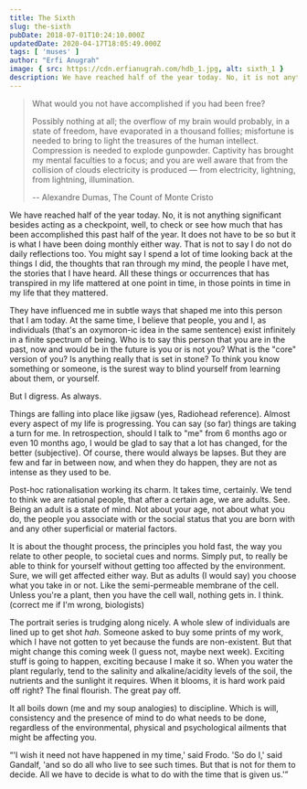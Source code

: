 ```yaml
---
title: The Sixth
slug: the-sixth
pubDate: 2018-07-01T10:24:10.000Z
updatedDate: 2020-04-17T18:05:49.000Z
tags: [ 'muses' ]
author: "Erfi Anugrah"
image: { src: https://cdn.erfianugrah.com/hdb_1.jpg, alt: sixth_1 }
description: We have reached half of the year today. No, it is not anything significant besides acting as a checkpoint, well, to check or see how much that has been accomplished this past half of the year. It does not have to be so but it is what I have been doing monthly either way. That is not to say I do not do daily reflections too. You might say I spend a lot of time looking back at the things I did, the thoughts that ran through my mind, the people I have met, the stories that I have heard. All these things or occurrences that has transpired in my life mattered at one point in time, in those points in time in my life that they mattered.
---
```


> What would you not have accomplished if you had been free?
>
> Possibly nothing at all; the overflow of my brain would probably, in a state of freedom, have evaporated in a thousand follies; misfortune is needed to bring to light the treasures of the human intellect. Compression is needed to explode gunpowder. Captivity has brought my mental faculties to a focus; and you are well aware that from the collision of clouds electricity is produced — from electricity, lightning, from lightning, illumination.
>
> -- Alexandre Dumas, The Count of Monte Cristo

We have reached half of the year today. No, it is not anything significant besides acting as a checkpoint, well, to check or see how much that has been accomplished this past half of the year. It does not have to be so but it is what I have been doing monthly either way. That is not to say I do not do daily reflections too. You might say I spend a lot of time looking back at the things I did, the thoughts that ran through my mind, the people I have met, the stories that I have heard. All these things or occurrences that has transpired in my life mattered at one point in time, in those points in time in my life that they mattered.

They have influenced me in subtle ways that shaped me into this person that I am today. At the same time, I believe that people, you and I, as individuals (that's an oxymoron-ic idea in the same sentence) exist infinitely in a finite spectrum of being. Who is to say this person that you are in the past, now and would be in the future is you or is not you? What is the "core" version of you? Is anything really that is set in stone? To think you know something or someone, is the surest way to blind yourself from learning about them, or yourself.

But I digress. As always.

Things are falling into place like jigsaw (yes, Radiohead reference). Almost every aspect of my life is progressing. You can say (so far) things are taking a turn for me. In retrospection, should I talk to "me" from 6 months ago or even 10 months ago, I would be glad to say that a lot has changed, for the better (subjective). Of course, there would always be lapses. But they are few and far in between now, and when they do happen, they are not as intense as they used to be.

Post-hoc rationalisation working its charm. It takes time, certainly. We tend to think we are rational people, that after a certain age, we are adults. See. Being an adult is a state of mind. Not about your age, not about what you do, the people you associate with or the social status that you are born with and any other superficial or material factors.

It is about the thought process, the principles you hold fast, the way you relate to other people, to societal cues and norms. Simply put, to really be able to think for yourself without getting too affected by the environment. Sure, we will get affected either way. But as adults (I would say) you choose what you take in or not. Like the semi-permeable membrane of the cell. Unless you're a plant, then you have the cell wall, nothing gets in. I think. (correct me if I'm wrong, biologists)

The portrait series is trudging along nicely. A whole slew of individuals are lined up to get shot *hah*. Someone asked to buy some prints of my work, which I have not gotten to yet because the funds are non-existent. But that might change this coming week (I guess not, maybe next week). Exciting stuff is going to happen, exciting because I make it so. When you water the plant regularly, tend to the salinity and alkaline/acidity levels of the soil, the nutrients and the sunlight it requires. When it blooms, it is hard work paid off right? The final flourish. The great pay off.

It all boils down (me and my soup analogies) to discipline. Which is will, consistency and the presence of mind to do what needs to be done, regardless of the environmental, physical and psychological ailments that might be affecting you.

“'I wish it need not have happened in my time,' said Frodo. 'So do I,' said Gandalf, 'and so do all who live to see such times. But that is not for them to decide. All we have to decide is what to do with the time that is given us.'”
